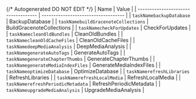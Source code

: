 {/* Autogenerated DO NOT EDIT  */}
| Name                                | Value                               |
| ----------------------------------- | ----------------------------------- |
| `taskNamebackupDatabase`            | BackupDatabase                      |
| `taskNamebuildGracenoteCollections` | BuildGracenoteCollections           |
| `taskNamecheckForUpdates`           | CheckForUpdates                     |
| `taskNamecleanOldBundles`           | CleanOldBundles                     |
| `taskNamecleanOldCacheFiles`        | CleanOldCacheFiles                  |
| `taskNamedeepMediaAnalysis`         | DeepMediaAnalysis                   |
| `taskNamegenerateAutoTags`          | GenerateAutoTags                    |
| `taskNamegenerateChapterThumbs`     | GenerateChapterThumbs               |
| `taskNamegenerateMediaIndexFiles`   | GenerateMediaIndexFiles             |
| `taskNameoptimizeDatabase`          | OptimizeDatabase                    |
| `taskNamerefreshLibraries`          | RefreshLibraries                    |
| `taskNamerefreshLocalMedia`         | RefreshLocalMedia                   |
| `taskNamerefreshPeriodicMetadata`   | RefreshPeriodicMetadata             |
| `taskNameupgradeMediaAnalysis`      | UpgradeMediaAnalysis                |